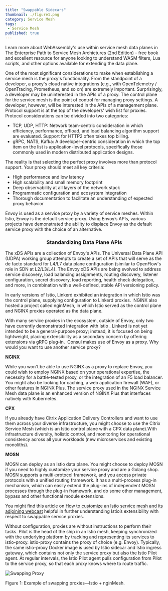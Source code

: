 ---
title: "Swappable Sidecars"
thumbnail: ./figure1.png
category: Service Mesh
tags:
 - Service Mesh
published: true
---


<ResourcesWrapper>
  <div className="intro">
    <p>Learn more about WebAssembly's use within service mesh data planes in
      <Link className="blog" to="/learn/books">The Enterprise Path to Service Mesh Archictures (2nd Edition)</Link> -  free book and excellent resource for anyone looking to understand WASM filters, Lua scripts, and other options available for extending the data plane.</p>
  </div>

<p>
    One of the most significant considerations to make when establishing a service mesh is the proxy's functionality. From the standpoint of a developer, a proxy's cloud native integrations (e.g., with OpenTelemetry / OpenTracing, Prometheus, and so on) are extremely important. Surprisingly, a developer may be uninterested in the APIs of a proxy. The control plane for the service mesh is the point of control for managing proxy settings. A developer, however, will be interested in the APIs of a management plane. Protocol support is at the top of the developers' wish list for proxies. Protocol considerations can be divided into two categories:
</p>
<ul>
    <li>TCP, UDP, HTTP: Network team-centric consideration in which efficiency, performance, offload, and load balancing algorithm support are evaluated. Support for HTTP2 often takes top billing.
</li>
    <li>gRPC, NATS, Kafka: A developer-centric consideration in which the top item on the list is application-level protocols, specifically those commonly used in modern distributed application designs.
</li>
</ul> 

<p>The reality is that selecting the perfect proxy involves more than protocol support. Your proxy should meet all key criteria:
</p>
<ul>
    <li>High performance and low latency</li>
<li>High scalability and small memory footprint</li>
<li>Deep observability at all layers of the network stack</li>
<li>Programmatic configuration and ecosystem integration</li>
<li>Thorough documentation to facilitate an understanding of expected proxy behavior</li>
</ul>  

<p>
    Envoy is used as a service proxy by a variety of service meshes. Within Istio, Envoy is the default service proxy. Using Envoy’s APIs, various projects have demonstrated the ability to displace Envoy as the default service proxy with the choice of an alternative.
</p>

  <div className="intro">
      <h3 align="center">Standardizing Data Plane APIs</h3>
    <p>
        The xDS APIs are a collection of Envoy's APIs. The Universal Data Plane API (UDPA) working group attempts to create a set of APIs that will serve as the de facto standard for L4/L7 data plane configuration (similar to OpenFlow's role in SDN at L2/L3/L4). The Envoy xDS APIs are being evolved to address service discovery, load balancing assignments, routing discovery, listener configuration, secret discovery, load reporting, health check delegation, and more, in combination with a well-defined, stable API versioning policy.
    </p>    
  </div>

<p>
    In early versions of Istio, Linkerd exhibited an integration in which Istio was the control plane, supplying configuration to Linkerd proxies.  NGINX also hosted a project called nginMesh, in which Istio served as the control plane and NGINX proxies operated as the data plane.
</p>
<p>
    With many service proxies in the ecosystem, outside of Envoy, only two have currently demonstrated integration with Istio . Linkerd is not yet intended to be a general-purpose proxy; instead, it is focused on being lightweight, placing extensibility as a secondary concern by offering extensions via gRPC plug-in.  Consul makes use of Envoy as a proxy. Why would you want to use another service proxy?
</p>

<strong>NGINX</strong>
<p>
While you won't be able to use NGINX as a proxy to replace Envoy, you could wish to employ NGINX based on your operational expertise, the necessity for a battle-tested proxy, or the integration of an F5 load balancer. You might also be looking for caching, a web application firewall (WAF), or other features in NGINX Plus. The service proxy used in the NGINX Service Mesh data plane is an enhanced version of NGINX Plus that interfaces natively with Kubernetes.
</p>
<strong>CPX</strong>
<p>
If you already have Citrix Application Delivery Controllers and want to use them across your diverse infrastructure, you might choose to use the Citrix Service Mesh (which is an Istio control plane with a CPX data plane).With infrastructure diversity, holistic control, and monitoring for operational consistency across all your workloads (new microservices and existing monoliths).
</p>
<strong>MOSN</strong>
<p>
    MOSN can deploy as an Istio data plane. You might choose to deploy MOSN if you need to highly customize your service proxy and are a Golang shop. MOSN supports a multi-protocol framework, and you access private protocols with a unified routing framework. It has a multi-process plug-in mechanism, which can easily extend the plug-ins of independent MOSN processes through the plug-in framework, and do some other management, bypass and other functional module extensions.
</p>

<div class="fact">
    You might find this article on <a href="https://www.oreilly.com/content/how-to-customize-an-istio-service-mesh/">How to customize an Istio service mesh and its adjoining webcast</a> helpful in further understanding Istio’s extensibility with respect to swappable service proxies.
</div>

<p>
    Without configuration, proxies are without instructions to perform their tasks. Pilot is the head of the ship in an Istio mesh, keeping synchronized with the underlying platform by tracking and representing its services to istio-proxy. istio-proxy contains the proxy of choice (e.g. Envoy). Typically, the same istio-proxy Docker image is used by Istio sidecar and Istio ingress gateway, which contains not only the service proxy but also the Istio Pilot agent.  At regular intervals, the Istio Pilot agent pulls configuration from Pilot to the service proxy, so that each proxy knows where to route traffic.
</p>

  <div className="center" >
  <img src={Swappingproxy} align="center" alt="Swapping Proxy" />
  <p>
  Figure 1: Example of swapping proxies—Istio + nginMesh.
  </p>
  </div>


</ResourcesWrapper>
